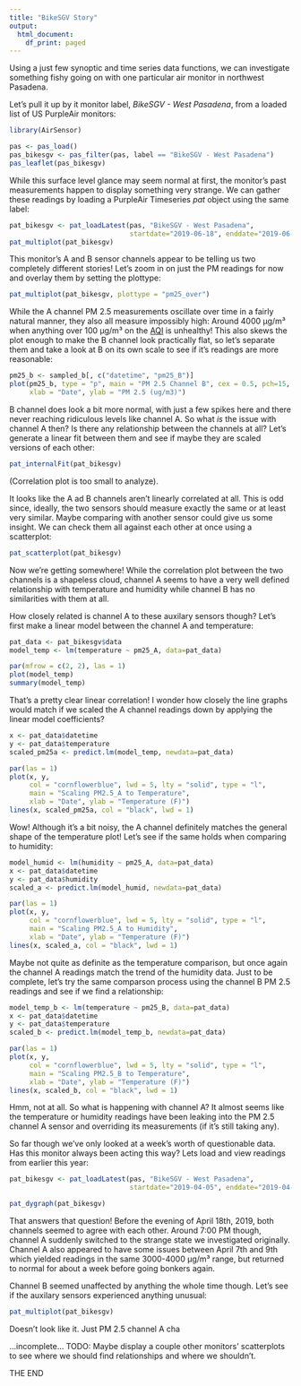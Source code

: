 ```yaml
---
title: "BikeSGV Story"
output:
  html_document:
    df_print: paged
---
```


Using a just few synoptic and time series data functions, we can investigate 
something fishy going on with one particular air monitor in northwest Pasadena.

Let's pull it up by it monitor label, *BikeSGV - West Pasadena*, from a loaded 
list of US PurpleAir monitors:

```r
library(AirSensor)

pas <- pas_load()
pas_bikesgv <- pas_filter(pas, label == "BikeSGV - West Pasadena")
pas_leaflet(pas_bikesgv)
```

While this surface level glance may seem normal at first, the monitor's past
measurements happen to display something very strange. We can gather these 
readings by loading a PurpleAir Timeseries *pat* object using the same label:

```r
pat_bikesgv <- pat_loadLatest(pas, "BikeSGV - West Pasadena", 
                              startdate="2019-06-18", enddate="2019-06-25")
pat_multiplot(pat_bikesgv)
```

This monitor's A and B sensor channels appear to be telling us two 
completely different stories! Let's zoom in on just the PM readings for now and
overlay them by setting the plottype:

```r
pat_multiplot(pat_bikesgv, plottype = "pm25_over")
```

While the A channel PM 2.5 measurements oscillate over time in a fairly natural 
manner, they also all measure impossibly high: Around 4000 μg/m³ when 
anything over 100 μg/m³ on the 
[AQI](https://www.airnow.gov/index.cfm?action=aqibasics.aqi) is unhealthy! This 
also skews the plot enough to make the B channel look practically flat, so let's
separate them and take a look at B on its own scale to see if it's readings are 
more reasonable:

```r
pm25_b <- sampled_b[, c("datetime", "pm25_B")]
plot(pm25_b, type = "p", main = "PM 2.5 Channel B", cex = 0.5, pch=15, col=adjustcolor("black", 0.2),
     xlab = "Date", ylab = "PM 2.5 (ug/m3)")
```

B channel does look a bit more normal, with just a few spikes here and there never 
reaching ridiculous levels like channel A.
So what *is* the issue with channel A then? Is there any relationship between the channels 
at all? Let's generate a linear fit between them and see if maybe they are 
scaled versions of each other:

```r
pat_internalFit(pat_bikesgv)
```

(Correlation plot is too small to analyze).

It looks like the A ad B channels aren't linearly correlated at all. This is 
odd since, ideally, the two sensors should measure exactly the same or at least very 
similar. Maybe comparing with another sensor could give us some insight. We can 
check them all against each other at once using a scatterplot:

```r
pat_scatterplot(pat_bikesgv)
```

Now we're getting somewhere! While the correlation plot between the two channels is a 
shapeless cloud, channel A seems to have a very well defined relationship with 
temperature and humidity while channel B has no similarities with them at all.

How closely related is channel A to these auxilary sensors though? Let's first make 
a linear model between the channel A and temperature:

```r
pat_data <- pat_bikesgv$data
model_temp <- lm(temperature ~ pm25_A, data=pat_data)

par(mfrow = c(2, 2), las = 1)
plot(model_temp)
summary(model_temp)
```

That's a pretty clear linear correlation! I wonder how closely the line
graphs would match if we scaled the A channel readings down by applying the
linear model coefficients?

```r
x <- pat_data$datetime
y <- pat_data$temperature
scaled_pm25a <- predict.lm(model_temp, newdata=pat_data)

par(las = 1)
plot(x, y, 
     col = "cornflowerblue", lwd = 5, lty = "solid", type = "l", 
     main = "Scaling PM2.5_A to Temperature",
     xlab = "Date", ylab = "Temperature (F)")
lines(x, scaled_pm25a, col = "black", lwd = 1)
```

Wow! Although it's a bit noisy, the A channel definitely matches the general shape of
the temperature plot! Let's see if the same holds when comparing to humidity:

```r
model_humid <- lm(humidity ~ pm25_A, data=pat_data)
x <- pat_data$datetime
y <- pat_data$humidity
scaled_a <- predict.lm(model_humid, newdata=pat_data)

par(las = 1)
plot(x, y, 
     col = "cornflowerblue", lwd = 5, lty = "solid", type = "l", 
     main = "Scaling PM2.5_A to Humidity",
     xlab = "Date", ylab = "Temperature (F)")
lines(x, scaled_a, col = "black", lwd = 1)
```

Maybe not quite as definite as the temperature comparison, but once again the 
channel A readings match the trend of the humidity data. Just to be complete, let's
try the same comparson process using the channel B PM 2.5 readings and see if
we find a relationship:

```r
model_temp_b <- lm(temperature ~ pm25_B, data=pat_data)
x <- pat_data$datetime
y <- pat_data$temperature
scaled_b <- predict.lm(model_temp_b, newdata=pat_data)

par(las = 1)
plot(x, y, 
     col = "cornflowerblue", lwd = 5, lty = "solid", type = "l", 
     main = "Scaling PM2.5_B to Temperature",
     xlab = "Date", ylab = "Temperature (F)")
lines(x, scaled_b, col = "black", lwd = 1)
```

Hmm, not at all.
So what is happening with channel A? It almost seems like the
temperature or humidity readings have been leaking into the PM 2.5 channel A sensor
and overriding its measurements (if it's still taking any).

So far though we've only looked at a week's worth of questionable data. Has this
monitor always been acting this way? Lets load and view readings from earlier 
this year:

```r
pat_bikesgv <- pat_loadLatest(pas, "BikeSGV - West Pasadena", 
                              startdate="2019-04-05", enddate="2019-04-22")

pat_dygraph(pat_bikesgv)
```

That answers that question! Before the evening of April 18th, 2019, both 
channels seemed to agree with each other. Around 7:00 PM though, channel A 
suddenly switched to the strange state we investigated originally.
Channel A also appeared to have some issues between April 7th and 9th which
yielded readings in the same 3000-4000 μg/m³ range, but returned to normal for 
about a week before going bonkers again.

Channel B seemed unaffected by anything the whole time though. Let's see if 
the auxilary sensors experienced anything unusual:

```r
pat_multiplot(pat_bikesgv)
```

Doesn't look like it. Just PM 2.5 channel A cha

...incomplete...
TODO: Maybe display a couple other monitors' scatterplots to see where we should
find relationships and where we shouldn't.

THE END

